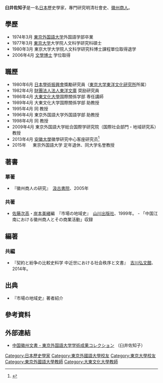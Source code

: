 {{Rough translation|ja:臼井佐知子}}
{{prose|time=2016-04-11T09:09:58+00:00}}
'''臼井佐知子'''{{BD|1949年|4月|||}}是一名[[日本|日本]]歷史學家，專門研究明清社會史、[[徽州商人|徽州商人]]。
==學歷==
*1974年3月 [[東京外国語大学|東京外国語大学]]外国語学部卒業
*1977年3月 [[東京大学|東京大学]]大学院人文科学研究科碩士
*1980年3月 東京大学大学院人文科学研究科博士課程單位取得退学
*2006年4月 [[文學博士|文學博士]] 学位取得

==職歷==
*1980年6月 [[日本學術振興會|日本學術振興會]]獎勵研究員（[[東京大学|東京大学]][[東洋文化研究所|東洋文化研究所]]所属）
*1982年4月 [[財團法人法人|財團法人法人]][[東洋文庫|東洋文庫]] 奨励研究員
*1986年4月 [[大東文化大學|大東文化大學]]国際關係学部 専任講師
*1989年4月 大東文化大学国際關係学部 助教授
*1995年4月 同 教授
*1996年4月 東京外国語大学外国語学部 助教授
*1998年4月 同 教授
*2009年4月 東京外国語大学総合国際学研究院（国際社会部門・地域研究系）教授
*2013年4月 [[安徽大學|安徽大學]]徽學研究中心客座研究员<ref>{{Cite web |url=http://www.huixue.org/display.asp?id=1121 |title=东京外国语大学臼井佐知子教授被聘为中心客座研究员 |access-date=2016-04-09 |archive-url=https://web.archive.org/web/20160419063430/http://www.huixue.org/display.asp?id=1121 |archive-date=2016-04-19 |dead-url=yes }}</ref>
*2015年 　 東京外国語大学 定年退休、同大学名誉教授

==著書 ==
=== 單著 ===
*『徽州商人の研究』　[[汲古書院|汲古書院]]、2005年

=== 共著 ===
* [[佐藤次高|佐藤次高]]・[[岸本美緒|岸本美緒]]編　『市場の地域史』　[[山川出版社|山川出版社]]、1999年。 - 「中国江南における徽州商人とその商業活動」収録

== 編著 ==
=== 共編 ===
* 『契約と紛争の比較史料学 中近世における社会秩序と文書』　[[吉川弘文館|吉川弘文館]]、2014年。

== 出典 ==
* 『市場の地域史』著者紹介

==參考資料==
{{reflist}}

== 外部連結 ==
*[http://repository.tufs.ac.jp/bitstream/10108/26431/1/cdats-hub1-12.pdf 中国徽州文書 - 東京外国語大学学術成果コレクション] （臼井佐知子）

{{Authority control}}
{{DEFAULTSORT:Usui, Sachiko}}
[[Category:日本歷史學家|Category:日本歷史學家]]
[[Category:東京外國語大學校友|Category:東京外國語大學校友]]
[[Category:東京大學校友|Category:東京大學校友]]
[[Category:東京外國語大學教師|Category:東京外國語大學教師]]
[[Category:大東文化大學教師|Category:大東文化大學教師]]
